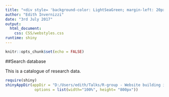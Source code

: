 ---
title: "<div style= 'background-color: LightSeaGreen; margin-left: 20px;'> <h1> index.Rmd </h1> </div>"
author: "Edith Invernizzi"
date: "3rd July 2017"
output: 
  html_document:
    css: CSS/webstyles.css
runtime: shiny
---

```{r setup, include=FALSE}
knitr::opts_chunk$set(echo = FALSE)
```

<div class="titleSection">
##Search database
<p> This is a catalogue of research data. </p>
</div>

<div class="shinyGadget">
``` {r searchFilter, message=F, warning=F}
require(shiny)
shinyAppDir(appDir = "D:/Users/edith/Talks/R-group - Website building in R/search",
             options = list(width="100%", height= "800px"))
```
</div>
